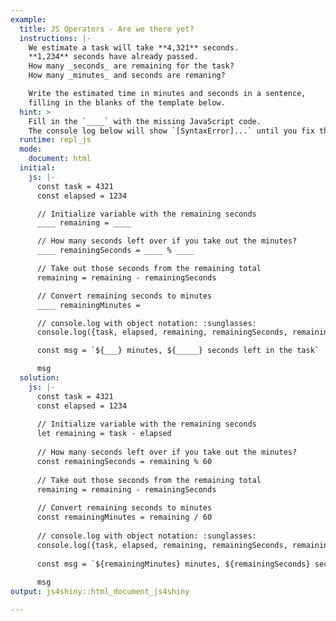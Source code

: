 ```yaml
---
example:
  title: JS Operators - Are we there yet?
  instructions: |-
    We estimate a task will take **4,321** seconds.
    **1,234** seconds have already passed.
    How many _seconds_ are remaining for the task?
    How many _minutes_ and seconds are remaning?

    Write the estimated time in minutes and seconds in a sentence,
    filling in the blanks of the template below.
  hint: >
    Fill in the `____` with the missing JavaScript code. 
    The console log below will show `[SyntaxError]...` until you fix them all.
  runtime: repl_js
  mode:
    document: html
  initial:
    js: |-
      const task = 4321
      const elapsed = 1234

      // Initialize variable with the remaining seconds
      ____ remaining = ____

      // How many seconds left over if you take out the minutes?
      ____ remainingSeconds = ____ % ____

      // Take out those seconds from the remaining total
      remaining = remaining - remainingSeconds

      // Convert remaining seconds to minutes
      ____ remainingMinutes =

      // console.log with object notation: :sunglasses:
      console.log({task, elapsed, remaining, remainingSeconds, remainingMinutes})

      const msg = `${___} minutes, ${_____} seconds left in the task`

      msg
  solution:
    js: |-
      const task = 4321
      const elapsed = 1234
      
      // Initialize variable with the remaining seconds
      let remaining = task - elapsed
      
      // How many seconds left over if you take out the minutes?
      const remainingSeconds = remaining % 60
      
      // Take out those seconds from the remaining total
      remaining = remaining - remainingSeconds
      
      // Convert remaining seconds to minutes
      const remainingMinutes = remaining / 60
      
      // console.log with object notation: :sunglasses:
      console.log({task, elapsed, remaining, remainingSeconds, remainingMinutes})
      
      const msg = `${remainingMinutes} minutes, ${remainingSeconds} seconds left in the task`
      
      msg
output: js4shiny::html_document_js4shiny

---
```

<div><!--for pandoc-->
</div><!--for pandoc-->
